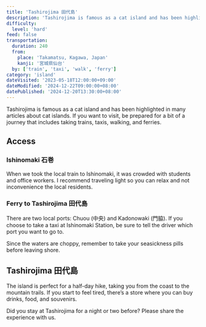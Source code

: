 ```yaml
---
title: 'Tashirojima 田代島'
description: 'Tashirojima is famous as a cat island and has been highlighted in many articles about cat islands. If you want to visit, be prepared for a bit of a journey that includes taking trains, taxis, walking, and ferries.'
difficulty:
  level: 'hard'
feed: false
transportation:
  duration: 240
  from:
    place: 'Takamatsu, Kagawa, Japan'
    kanji: '宮城県仙台'
  by: ['train', 'taxi', 'walk', 'ferry']
category: 'island'
dateVisited: '2023-05-18T12:00:00+09:00'
dateModified: '2024-12-22T09:00:00+08:00'
datePublished: '2024-12-20T13:30:00+08:00'
---
```



<Abstract frontmatter={frontmatter} />

Tashirojima is famous as a cat island and has been highlighted in many articles about cat islands. If you want to visit, be prepared for a bit of a journey that includes taking trains, taxis, walking, and ferries.

## Access

### Ishinomaki 石巻

When we took the local train to Ishinomaki, it was crowded with students and office workers. I recommend traveling light so you can relax and not inconvenience the local residents.

### Ferry to Tashirojima 田代島

There are two local ports: Chuou (中央) and Kadonowaki (門脇). If you choose to take a taxi at Ishinomaki Station, be sure to tell the driver which port you want to go to.

Since the waters are choppy, remember to take your seasickness pills before leaving shore.

## Tashirojima 田代島

The island is perfect for a half-day hike, taking you from the coast to the mountain trails. If you start to feel tired, there’s a store where you can buy drinks, food, and souvenirs.

Did you stay at Tashirojima for a night or two before? Please share the experience with us.
